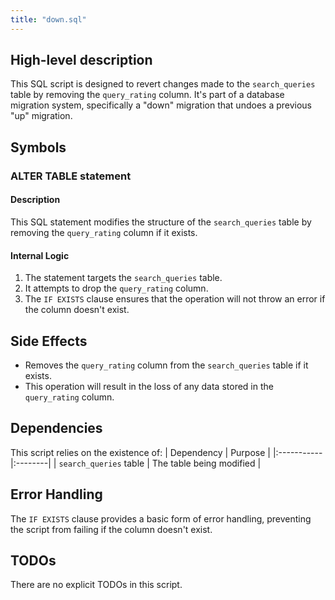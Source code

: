 ```yaml
---
title: "down.sql"
---
```


## High-level description
This SQL script is designed to revert changes made to the `search_queries` table by removing the `query_rating` column. It's part of a database migration system, specifically a "down" migration that undoes a previous "up" migration.

## Symbols

### ALTER TABLE statement
#### Description
This SQL statement modifies the structure of the `search_queries` table by removing the `query_rating` column if it exists.

#### Internal Logic
1. The statement targets the `search_queries` table.
2. It attempts to drop the `query_rating` column.
3. The `IF EXISTS` clause ensures that the operation will not throw an error if the column doesn't exist.

## Side Effects
- Removes the `query_rating` column from the `search_queries` table if it exists.
- This operation will result in the loss of any data stored in the `query_rating` column.

## Dependencies
This script relies on the existence of:
| Dependency | Purpose |
|:-----------|:--------|
| `search_queries` table | The table being modified |

## Error Handling
The `IF EXISTS` clause provides a basic form of error handling, preventing the script from failing if the column doesn't exist.

## TODOs
There are no explicit TODOs in this script.